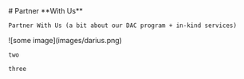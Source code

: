 
<HeaderSection>
    # Partner **With Us**

    Partner With Us (a bit about our DAC program + in-kind services)

</HeaderSection>
<OpportunitySection>
  <OpportunityItem>
    ![some image](images/darius.png)

    two

    three

  </OpportunityItem>
</OpportunitySection>
